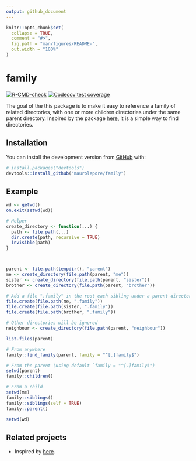 ```yaml
---
output: github_document
---
```


<!-- README.md is generated from README.Rmd. Please edit that file -->

```r
knitr::opts_chunk$set(
  collapse = TRUE,
  comment = "#>",
  fig.path = "man/figures/README-",
  out.width = "100%"
)
```

# family

<!-- badges: start -->
[![R-CMD-check](https://github.com/maurolepore/family/workflows/R-CMD-check/badge.svg)](https://github.com/maurolepore/family/actions)
[![Codecov test coverage](https://codecov.io/gh/maurolepore/family/branch/master/graph/badge.svg)](https://codecov.io/gh/maurolepore/family?branch=master)
<!-- badges: end -->

The goal of the this package is to make it easy to reference a family of related directories, with one or more children directories under the same parent directory. Inspired by the package [here](https://github.com/r-lib/here), it is a simple way to find directories.

## Installation

You can install the development version from [GitHub](https://github.com/) with:

``` r
# install.packages("devtools")
devtools::install_github("maurolepore/family")
```

## Example

```r
wd <- getwd()
on.exit(setwd(wd))

# Helper
create_directory <- function(...) {
  path <- file.path(...)
  dir.create(path, recursive = TRUE)
  invisible(path)
}



parent <- file.path(tempdir(), "parent")
me <- create_directory(file.path(parent, "me"))
sister <- create_directory(file.path(parent, "sister"))
brother <- create_directory(file.path(parent, "brother"))

# Add a file ".family" in the root each sibling under a parent directory
file.create(file.path(me, ".family"))
file.create(file.path(sister, ".family"))
file.create(file.path(brother, ".family"))

# Other directories will be ignored
neighbour <- create_directory(file.path(parent, "neighbour"))

list.files(parent)

# From anywhere
family::find_family(parent, family = "^[.]family$")

# From the parent (using default `family = "^[.]family$")
setwd(parent)
family::children()

# From a child
setwd(me)
family::siblings()
family::siblings(self = TRUE)
family::parent()

setwd(wd)
```

## Related projects

* Inspired by [here](https://github.com/r-lib/here).
